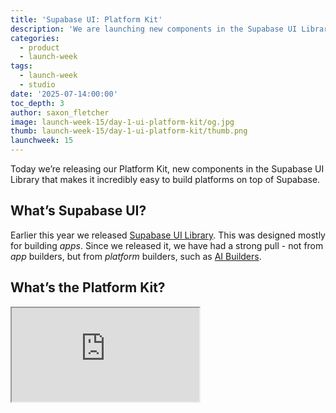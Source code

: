 ```yaml
---
title: 'Supabase UI: Platform Kit'
description: 'We are launching new components in the Supabase UI Library that makes it incredibly easy to build platforms on top of Supabase.'
categories:
  - product
  - launch-week
tags:
  - launch-week
  - studio
date: '2025-07-14:00:00'
toc_depth: 3
author: saxon_fletcher
image: launch-week-15/day-1-ui-platform-kit/og.jpg
thumb: launch-week-15/day-1-ui-platform-kit/thumb.png
launchweek: 15
---
```


Today we’re releasing our Platform Kit, new components in the Supabase UI Library that makes it incredibly easy to build platforms on top of Supabase.

## What’s Supabase UI?

Earlier this year we released [Supabase UI Library](https://supabase.com/blog/supabase-ui-library). This was designed mostly for building _apps_. Since we released it, we have had a strong pull - not from _app_ builders, but from _platform_ builders, such as [AI Builders](https://supabase.com/solutions/ai-builders).

## What’s the Platform Kit?

<div className="video-container mb-8">
  <iframe
    className="w-full"
    src="https://xguihxuzqibwxjnimxev.supabase.co/storage/v1/object/public/videos/marketing/blog/platform-kit/platform-kit.mp4"
    title="Supabase UI: Platform Kit"
    allow="accelerometer; autoplay; clipboard-write; encrypted-media; fullscreen; gyroscope; picture-in-picture; web-share"
    allowfullscreen
    autoplay
    muted
    loop
    playsInline
  />
</div>

You can think of the Platform Kit as a bunch of UI components that sit on top of our [Management API](/docs/reference/api/introduction). Who is it for? Well, anyone who is providing Supabase projects to their users.

It includes the following components:

### Database components

Display all the data in your database:

<Img
  alt="Database components"
  src={{
    dark: '/images/blog/launch-week-15/day-1-ui-platform-kit/database-components.png',
  }}
/>

### Storage components

<Img
  alt="Storage components"
  src={{
    dark: '/images/blog/launch-week-15/day-1-ui-platform-kit/storage-components.png',
  }}
/>

### Authentication components

<Img
  alt="Auth settings"
  src={{
    dark: '/images/blog/launch-week-15/day-1-ui-platform-kit/auth-settings.png',
  }}
/>

<Img
  alt="Auth users"
  src={{
    dark: '/images/blog/launch-week-15/day-1-ui-platform-kit/auth-users.png',
  }}
/>

### AI components

<Img
  alt="AI components"
  src={{
    dark: '/images/blog/launch-week-15/day-1-ui-platform-kit/ai-components.png',
  }}
/>

## How does Supabase UI work?

The library is 100% shadcn/ui compatible by leveraging the [component registry](https://x.com/shadcn/status/1829646556318089509) feature. Components are styled with shadcn/ui and Tailwind CSS and are completely customizable. Read the [original launch post](https://supabase.com/blog/supabase-ui-library) for more details, or check out the docs: [ui.supabase.com](https://supabase.com/ui)

## Supabase as a Service

While we started Supabase as Service directly for developers, more and more companies are building on top of Supabase to provide critical infrastructure for their own users. Today, [30% of Supabase sign ups](https://x.com/kiwicopple/status/1894251335224320000) can be attributed to some sort of AI Builder:

<Img
  alt="Supabase signups"
  src={{
    dark: '/images/blog/launch-week-15/day-1-ui-platform-kit/supabase-signups.png',
  }}
/>

We’re in the process of [providing more tools](https://github.com/supabase/supabase/pull/35798) so that you can use Supabase as a “Platform as a Service” for many other tools:

> **\*Platform as a service** (**PaaS**) is a cloud computing model where users run a modular bundle of a computing platform and applications, without the complexity of building and maintaining the infrastructure associated with developing and launching applications.

<figcaption>Source: [Wikipedia](https://en.wikipedia.org/wiki/Platform_as_a_service).</figcaption>

If you’re building your own plaform, reach out to the team: [supabase.com/solutions/ai-builders](https://supabase.com/solutions/ai-builders)

## Getting started with Platform UI

Head on over to the docs to get started: [ui.supabase.com](https://supabase.com/ui/docs/platform/platform-kit)

You can also check out the [repo](https://github.com/supabase/supabase/tree/master/apps/ui-library/registry/default/platform) to download and run the app yourself to see how it works, or just pull key files and components to use in your own implementation. The code is yours to use and improve however you see fit.
